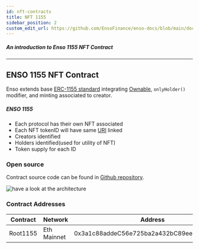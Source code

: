 ```yaml
---
id: nft-contracts
title: NFT 1155
sidebar_position: 2
custom_edit_url: https://github.com/EnsoFinance/enso-docs/blob/main/docs/smart-contracts/vampire-attack/nft-contract.mdx
---
```



##### An introduction to Enso 1155 NFT Contract
---

## ENSO 1155 NFT Contract

Enso extends base [ERC-1155 standard](https://docs.openzeppelin.com/contracts/3.x/api/token/erc1155) integrating [Ownable](https://github.com/OpenZeppelin/openzeppelin-contracts/blob/master/contracts/access/Ownable.sol), `onlyHolder()` modifier, and minting associated to creator.


##### ENSO 1155
- Each protocol has their own NFT associated
- Each NFT tokenID will have same [URI](https://docs.openzeppelin.com/contracts/3.x/api/token/erc1155#IERC1155MetadataURI) linked
- Creators identified
- Holders identified(used for utility of NFT)
- Token supply for each ID


### Open source

Contract source code can be found in [Github repository](https://github.com/EnsoFinance/liquidity-migration/blob/master/contracts/nft/Root1155.sol).

![have a look at the architecture](https://raw.githubusercontent.com/EnsoFinance/liquidity-migration/master/architecture/nftArchitecture.png)


### Contract Addresses

| **Contract** | **Network**    | **Address**                                |
| ------------ | -------------- | ------------------------------------------ |
| Root1155        | Eth Mainnet    | 0x3a1c88addeC56e725ba2a432bC89eeaA5D068753 |